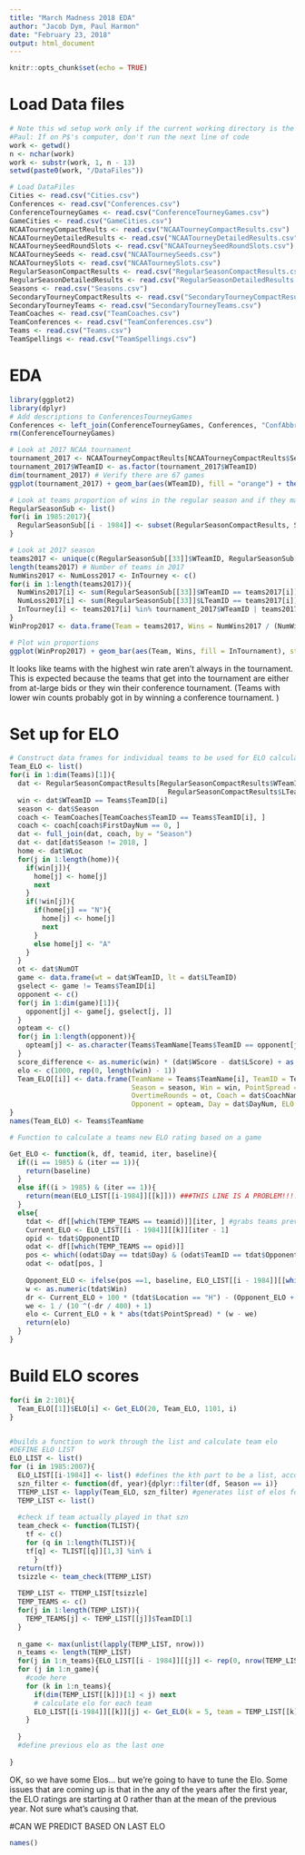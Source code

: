 ```yaml
---
title: "March Madness 2018 EDA"
author: "Jacob Dym, Paul Harmon"
date: "February 23, 2018"
output: html_document
---
```


```r
knitr::opts_chunk$set(echo = TRUE)
```

# Load Data files
```r
# Note this wd setup work only if the current working directory is the MARCHMADNESS folder
#Paul: If on P$'s computer, don't run the next line of code
work <- getwd()
n <- nchar(work)
work <- substr(work, 1, n - 13)
setwd(paste0(work, "/DataFiles"))

# Load DataFiles
Cities <- read.csv("Cities.csv")
Conferences <- read.csv("Conferences.csv")
ConferenceTourneyGames <- read.csv("ConferenceTourneyGames.csv")
GameCities <- read.csv("GameCities.csv")
NCAATourneyCompactReults <- read.csv("NCAATourneyCompactResults.csv")
NCAATourneyDetailedResults <- read.csv("NCAATourneyDetailedResults.csv")
NCAATourneySeedRoundSlots <- read.csv("NCAATourneySeedRoundSlots.csv")
NCAATourneySeeds <- read.csv("NCAATourneySeeds.csv")
NCAATourneySlots <- read.csv("NCAATourneySlots.csv")
RegularSeasonCompactResults <- read.csv("RegularSeasonCompactResults.csv")
RegularSeasonDetailedResults <- read.csv("RegularSeasonDetailedResults.csv")
Seasons <- read.csv("Seasons.csv")
SecondaryTourneyCompactResults <- read.csv("SecondaryTourneyCompactResults.csv")
SecondaryTourneyTeams <- read.csv("SecondaryTourneyTeams.csv")
TeamCoaches <- read.csv("TeamCoaches.csv")
TeamConferences <- read.csv("TeamConferences.csv")
Teams <- read.csv("Teams.csv")
TeamSpellings <- read.csv("TeamSpellings.csv")
```

# EDA
```r
library(ggplot2)
library(dplyr)
# Add descriptions to ConferencesTourneyGames
Conferences <- left_join(ConferenceTourneyGames, Conferences, "ConfAbbrev")
rm(ConferenceTourneyGames)

# Look at 2017 NCAA tournament
tournament_2017 <- NCAATourneyCompactReults[NCAATourneyCompactReults$Season == 2017, ]
tournament_2017$WTeamID <- as.factor(tournament_2017$WTeamID)
dim(tournament_2017) # Verify there are 67 games
ggplot(tournament_2017) + geom_bar(aes(WTeamID), fill = "orange") + theme_bw() # Verify the number of wins (6-7 for first place)

# Look at teams proportion of wins in the regular season and if they make it to the tournament
RegularSeasonSub <- list()
for(i in 1985:2017){
  RegularSeasonSub[[i - 1984]] <- subset(RegularSeasonCompactResults, Season == i)
}

# Look at 2017 season
teams2017 <- unique(c(RegularSeasonSub[[33]]$WTeamID, RegularSeasonSub[[33]]$LTeamID))
length(teams2017) # Number of teams in 2017
NumWins2017 <- NumLoss2017 <- InTourney <- c()
for(i in 1:length(teams2017)){
  NumWins2017[i] <- sum(RegularSeasonSub[[33]]$WTeamID == teams2017[i])
  NumLoss2017[i] <- sum(RegularSeasonSub[[33]]$LTeamID == teams2017[i])
  InTourney[i] <- teams2017[i] %in% tournament_2017$WTeamID | teams2017[i] %in% tournament_2017$LTeamID
}
WinProp2017 <- data.frame(Team = teams2017, Wins = NumWins2017 / (NumWins2017 + NumLoss2017), InTournament = InTourney)

# Plot win proportions
ggplot(WinProp2017) + geom_bar(aes(Team, Wins, fill = InTournament), stat = "identity") + theme_bw()
```
It looks like teams with the highest win rate aren't always in the tournament. This is expected because the teams that get into the tournament are either from at-large bids or they win their conference tournament. (Teams with lower win counts probably got in by winning a conference tournament. )

# Set up for ELO
```r
# Construct data frames for individual teams to be used for ELO calculations
Team_ELO <- list()
for(i in 1:dim(Teams)[1]){
  dat <- RegularSeasonCompactResults[RegularSeasonCompactResults$WTeamID == Teams$TeamID[i] |
                                       RegularSeasonCompactResults$LTeamID == Teams$TeamID[i], ]
  win <- dat$WTeamID == Teams$TeamID[i]
  season <- dat$Season
  coach <- TeamCoaches[TeamCoaches$TeamID == Teams$TeamID[i], ]
  coach <- coach[coach$FirstDayNum == 0, ]
  dat <- full_join(dat, coach, by = "Season")
  dat <- dat[dat$Season != 2018, ]
  home <- dat$WLoc
  for(j in 1:length(home)){
    if(win[j]){
      home[j] <- home[j]
      next
    }
    if(!win[j]){
      if(home[j] == "N"){
        home[j] <- home[j]
        next
      }
      else home[j] <- "A"
    }
  }
  ot <- dat$NumOT
  game <- data.frame(wt = dat$WTeamID, lt = dat$LTeamID)
  gselect <- game != Teams$TeamID[i]
  opponent <- c()
  for(j in 1:dim(game)[1]){
    opponent[j] <- game[j, gselect[j, ]] 
  }
  opteam <- c()
  for(j in 1:length(opponent)){
    opteam[j] <- as.character(Teams$TeamName[Teams$TeamID == opponent[j]])
  }
  score_difference <- as.numeric(win) * (dat$WScore - dat$LScore) + as.numeric(!win) * (dat$LScore - dat$WScore)
  elo <- c(1000, rep(0, length(win) - 1))
  Team_ELO[[i]] <- data.frame(TeamName = Teams$TeamName[i], TeamID = Teams$TeamID[i], 
                              Season = season, Win = win, PointSpread = score_difference, Location = home,
                              OvertimeRounds = ot, Coach = dat$CoachName, OpponentID = opponent, 
                              Opponent = opteam, Day = dat$DayNum, ELO = elo) 
}
names(Team_ELO) <- Teams$TeamName

# Function to calculate a teams new ELO rating based on a game

Get_ELO <- function(k, df, teamid, iter, baseline){
  if((i == 1985) & (iter == 1)){
    return(baseline)
  }
  else if((i > 1985) & (iter == 1)){
    return(mean(ELO_LIST[[i-1984]][[k]])) ###THIS LINE IS A PROBLEM!!!!
  }
  else{
    tdat <- df[[which(TEMP_TEAMS == teamid)]][iter, ] #grabs teams previous elo
    Current_ELO <- ELO_LIST[[i - 1984]][[k]][iter - 1]
    opid <- tdat$OpponentID
    odat <- df[[which(TEMP_TEAMS == opid)]]
    pos <- which((odat$Day == tdat$Day) & (odat$TeamID == tdat$OpponentID) & (odat$Season == tdat$Season))
    odat <- odat[pos, ]
    
    Opponent_ELO <- ifelse(pos ==1, baseline, ELO_LIST[[i - 1984]][[which(TEMP_TEAMS == opid)]][pos - 1]) #finds the right row, then uses the previous row's elo score
    w <- as.numeric(tdat$Win)
    dr <- Current_ELO + 100 * (tdat$Location == "H") - (Opponent_ELO + 100 * (odat$Location == "H"))
    we <- 1 / (10 ^(-dr / 400) + 1)
    elo <- Current_ELO + k * abs(tdat$PointSpread) * (w - we)
    return(elo)
  }
}
```

# Build ELO scores
```r
for(i in 2:101){
  Team_ELO[[1]]$ELO[i] <- Get_ELO(20, Team_ELO, 1101, i)
}


#builds a function to work through the list and calculate team elo
#DEFINE ELO LIST
ELO_LIST <- list()
for (i in 1985:2007){
  ELO_LIST[[i-1984]] <- list() #defines the kth part to be a list, according to Dr. Dym
  szn_filter <- function(df, year){dplyr::filter(df, Season == i)}
  TTEMP_LIST <- lapply(Team_ELO, szn_filter) #generates list of elos for that given year
  TEMP_LIST <- list()
  
  #check if team actually played in that szn
  team_check <- function(TLIST){
    tf <- c()
    for (q in 1:length(TLIST)){
    tf[q] <- TLIST[[q]][1,3] %in% i
      }
  return(tf)}
  tsizzle <- team_check(TTEMP_LIST)
 
  TEMP_LIST <- TTEMP_LIST[tsizzle]
  TEMP_TEAMS <- c()
  for(j in 1:length(TEMP_LIST)){
    TEMP_TEAMS[j] <- TEMP_LIST[[j]]$TeamID[1] 
  }
  
  n_game <- max(unlist(lapply(TEMP_LIST, nrow)))
  n_teams <- length(TEMP_LIST)
  for(j in 1:n_teams){ELO_LIST[[i - 1984]][[j]] <- rep(0, nrow(TEMP_LIST[[j]]))}
  for (j in 1:n_game){
    #code here 
    for (k in 1:n_teams){
      if(dim(TEMP_LIST[[k]])[1] < j) next
      # calculate elo for each team 
      ELO_LIST[[i-1984]][[k]][j] <- Get_ELO(k = 5, team = TEMP_LIST[[k]]$TeamID[1], df = TEMP_LIST, iter = j, baseline = 1000)
    }
    
  }
  #define previous elo as the last one
  
}
```

OK, so we have some Elos... but we're going to have to tune the Elo. Some issues that are coming up is that in the any of the years after the first year, the ELO ratings are starting at 0 rather than at the mean of the previous year. Not sure what's causing that.   


#CAN WE PREDICT BASED ON LAST ELO
```r
names()



```








